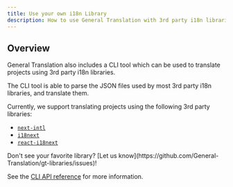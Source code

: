 ```yaml
---
title: Use your own i18n Library
description: How to use General Translation with 3rd party i18n libraries
---
```


## Overview

General Translation also includes a CLI tool which can be used to translate projects using 3rd party i18n libraries.

The CLI tool is able to parse the JSON files used by most 3rd party i18n libraries, and translate them.

Currently, we support translating projects using the following 3rd party libraries:

- [`next-intl`](https://next-intl.dev/)
- [`i18next`](https://i18next.com/)
- [`react-i18next`](https://react.i18next.com/)

<Callout type="info">
  Don't see your favorite library? [Let us know](https://github.com/General-Translation/gt-libraries/issues)!
</Callout>


See the [CLI API reference](/docs/cli/quickstart) for more information.






